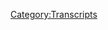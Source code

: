 {{Transcript
    | title         = [[758: December 8, 2003]]
    | caption       = [https://knowledgefight.libsyn.com/758-december-8-2003 Listen to this episode on Libsyn]
    | episodeNumber = [[758: December 8, 2003|758]]
    | length        = 01:11:01
}}

{{MessageBox
    | header     = Warning: Bot Generated Content
    | text       = This transcript was automatically generated by transcription software and likely contains many mistakes and misattributions. Please check the audio for definitive quotes, attribution, and context.
    | image      = N3yvass4myg91.webp
    | imagewidth = 50px
    | id         = warning
}}

{{TranscriptBlock
    | name      = Alex Jones
    | timestamp = 00:04
    | text      = Red Alert. Red alert. Red alert. Red alert. Knowledge five days. Damn, Jordan wedding knowledge body.com. It's time to pray. I have great respect for Dan and George knowledge. I'm sick of them posing as if they're the good guys shaming me or the bad guy. Knowledge. I'm Dan and Jordan knowledge five need money? Andy and Sandy in Kansas, Andy and Pam handy in Kansas. Right, Andy in Kansas, you're on the airplanes rolling. With huge fan. I love your knowledge by knowledge fight.com.
}}

{{TranscriptBlock
    | name      = Dan
    | timestamp = 00:59
    | text      = Hey, everybody, welcome back to knowledge, right. I'm Dan.
}}

{{TranscriptBlock
    | name      = Jordan
    | timestamp = 01:02
    | text      = I'm Jordan.
}}

{{TranscriptBlock
    | name      = Dan
    | timestamp = 01:02
    | text      = We're dudes like sit around worship at the altar of saline and talk a little bit about Alex Jones.
}}

{{TranscriptBlock
    | name      = Jordan
    | timestamp = 01:07
    | text      = Oh, indeed. We are Dan Jordan. Damn, Jordan, quick question for you, buddy. What's up? What's your blind spot today?
}}

{{TranscriptBlock
    | name      = Dan
    | timestamp = 01:16
    | text      = I feel like we got a little lag going here that wasn't there. Before we started recording.
}}

{{TranscriptBlock
    | name      = Jordan
    | timestamp = 01:21
    | text      = It was not there at all about two and a half seconds ago. And now I feel it.
}}

{{TranscriptBlock
    | name      = Dan
    | timestamp = 01:26
    | text      = This is credibly disorienting, but I will make the best of it. So my bright spot today is not that we are recording remotely. Because I got a little bit of a sickness. True. I have come down with a bad case of loving new wound. No, I don't know what it is. But I took a COVID test. And it's not that so. Right. I don't know. I was you know,
}}

{{TranscriptBlock
    | name      = Jordan
    | timestamp = 01:51
    | text      = we're still recording remotely because, you know, could be any number of different things. It is wiser now, in this day and age to be smart about things like this, you
}}

{{TranscriptBlock
    | name      = Dan
    | timestamp = 02:01
    | text      = know, sure, sure. I'm put I hit the button. And the blast doors came down studio. And I'm locked in. But my bright spot actually is the it happened before I fell fell ill. And that is that I was taking some a couple bags of buttons, package packages of buttons to the mailbox down the street, because I can't just leave them in my my apartment that wouldn't pick them up. So I
}}

{{TranscriptBlock
    | name      = Jordan
    | timestamp = 02:33
    | text      = left the window and you expect the birds to take them where they need to go.
}}

{{TranscriptBlock
    | name      = Dan
    | timestamp = 02:37
    | text      = It would be nice if I had carrier pigeons, so take things to Scotland. I was on my way down there. And I saw a mail truck. And so I walked up to it. And I asked the guy like, Hey, I'm about to take these down to this mailbox anyway. You could just take them from me. It was like of course. No, it was just a really Yeah, it was just a little thing. But it was so nice. He was he was so positive this mail carrier. And like, I don't know, it really brightened my my spirits.
}}

{{TranscriptBlock
    | name      = Jordan
    | timestamp = 03:07
    | text      = You know, I mean, that's, that's so cool. Because part of me honestly expects that response to that to be like, No, it's a legal
}}

{{TranscriptBlock
    | name      = Dan
    | timestamp = 03:14
    | text      = right, right. Or there's a policy that I
}}

{{TranscriptBlock
    | name      = Jordan
    | timestamp = 03:17
    | text      = can't break. There's some reason where it's like, I can't accept this by hand. There's, you know, God, any number of reasons, right? Yeah, we
}}

{{TranscriptBlock
    | name      = Dan
    | timestamp = 03:25
    | text      = can't have definitive trail of custody or chain of custody. It has to go into the box at some point. Yes. But yeah, that was really cool. I like that. I appreciate that. Yeah, that's great. How about you? What's your bright spot?
}}

{{TranscriptBlock
    | name      = Jordan
    | timestamp = 03:39
    | text      = My bright spot, it's kind of like a it's kind of more like a twilight spot. So to some extent, like, my bright spot is the World Cup. Fire was right. And it was a day. I mean, it I couldn't do it justice to describe what happened with 10,000 words. It's everybody's already describing it as the greatest World Cup final that's ever existed, right? Sure. You know, I cry, right? I mean, it's what it really was astonishing to watch. But on the other hand, it made me think of like the pyramids. Do you know what I mean? Because we
}}

{{TranscriptBlock
    | name      = Dan
    | timestamp = 04:16
    | text      = like in Egypt and other countries do their pyramids, the
}}

{{TranscriptBlock
    | name      = Jordan
    | timestamp = 04:20
    | text      = ancient pyramids, it made me think about how we still go see them. And what they are is really monuments to what you can build with slavery and blood. You know,
}}

{{TranscriptBlock
    | name      = Dan
    | timestamp = 04:33
    | text      = that kind of things in perspective, because I actually heard from a guy that they were used to store grain.
}}

{{TranscriptBlock
    | name      = Jordan
    | timestamp = 04:38
    | text      = That's possible. He was a dump warehouse. I mean, aliens have to keep their grain somewhere and it was at the time. But yeah, it is it is this World Cup is one of the most amazing things I've ever seen. And it's also a testament to what can be built with blood and slavery. So it's a terrible thing, and an amazing French
}}

{{TranscriptBlock
    | name      = Dan
    | timestamp = 04:59
    | text      = origin. Tinian soccer teams were built on blood and slavery.
}}

{{TranscriptBlock
    | name      = Jordan
    | timestamp = 05:03
    | text      = No, but the arena was the Whoa, I
}}

{{TranscriptBlock
    | name      = Dan
    | timestamp = 05:07
    | text      = see. I forgot I forgot that. It was in Qatar. And yeah, is there right?
}}

{{TranscriptBlock
    | name      = Jordan
    | timestamp = 05:12
    | text      = Hey, Cassie was
}}

{{TranscriptBlock
    | name      = Dan
    | timestamp = 05:15
    | text      = That's my other brightspot This Elon Musk is doing some some great things at Twitter. Maybe
}}

{{TranscriptBlock
    | name      = Jordan
    | timestamp = 05:21
    | text      = that's part of why a bed made me think of the pyramids. What are these awful billionaires but modern day Pharaohs right? Yeah, sure. Terrifying. Yeah.
}}

{{TranscriptBlock
    | name      = Dan
    | timestamp = 05:30
    | text      = So fantastic. So Jordan, today we have an episode to go over, even though I have fallen ill. And look, the mill, the podcast mill can't be closed just because the foreman is closed or rain
}}

{{TranscriptBlock
    | name      = Jordan
    | timestamp = 05:48
    | text      = nor sleet or sickness.
}}

{{TranscriptBlock
    | name      = Dan
    | timestamp = 05:52
    | text      = Right? I would take the day off. But that mailman really inspired me. There's nothing you could do. No, no. So but because my voice may not hold out. We may have a little bit of a shorter episode today. We're gonna be back in 2003 talking about December 8 2003. Good idea. And I think even other you know, without that I still probably might have put Alex in his timeout spot for bad behavior. Even even if I wasn't ill. But today yeah, this episode is a lot of a lot of calls. He calls that's fun, call heavy. And unfortunately, I am a witch. And when I say that, I would put him on timeout. It would work against me because of what ends up happening in some of these calls.
}}

{{TranscriptBlock
    | name      = Jordan
    | timestamp = 06:47
    | text      = So I got what is this the episode where common reveals he's an anti Semite.
}}

{{TranscriptBlock
    | name      = Dan
    | timestamp = 06:52
    | text      = In less common goes by Greg in New Mexico or whatever.
}}

{{TranscriptBlock
    | name      = Jordan
    | timestamp = 07:00
    | text      = Be get released because I feel like it was right around this time. Was he on a promotional tour?
}}

{{TranscriptBlock
    | name      = Dan
    | timestamp = 07:06
    | text      = I don't believe that common is backpack in the info war studio. All right. He these collars. Terrible. So we'll get down to business on that. But before we do, let's take a little moment. Say hello to some new walks.
}}

{{TranscriptBlock
    | name      = Jordan
    | timestamp = 07:22
    | text      = Oh, that's great idea. So first,
}}

{{TranscriptBlock
    | name      = Dan
    | timestamp = 07:24
    | text      = I set my goals. But before I set my house on fire, thank you so much. You are now a policy wonk.
}}

{{TranscriptBlock
    | name      = Alex Jones
    | timestamp = 07:29
    | text      = I'm a policy wonk,
}}

{{TranscriptBlock
    | name      = Unknown Speaker
    | timestamp = 07:30
    | text      = thank you very much.
}}

{{TranscriptBlock
    | name      = Dan
    | timestamp = 07:32
    | text      = Next, I blame Robert Evans. Thank you so much. You are now ballsy. Well,
}}

{{TranscriptBlock
    | name      = Alex Jones
    | timestamp = 07:36
    | text      = I'm a policy wonk.
}}

{{TranscriptBlock
    | name      = Jordan
    | timestamp = 07:37
    | text      = Thank you very much.
}}

{{TranscriptBlock
    | name      = Dan
    | timestamp = 07:39
    | text      = Next, none of this is real Ambassador Squatch is second favorite podcasts. Thank you so much. You are now policy wonk.
}}

{{TranscriptBlock
    | name      = Alex Jones
    | timestamp = 07:44
    | text      = I'm a policy wonk.
}}

{{TranscriptBlock
    | name      = Jordan
    | timestamp = 07:46
    | text      = Thank you very much.
}}

{{TranscriptBlock
    | name      = Dan
    | timestamp = 07:48
    | text      = Next Alex Jones Can Eat my ass. Thank you so much. You are now policy walk.
}}

{{TranscriptBlock
    | name      = Alex Jones
    | timestamp = 07:52
    | text      = I'm a policy wonk.
}}

{{TranscriptBlock
    | name      = Jordan
    | timestamp = 07:54
    | text      = Thank you very much.
}}

{{TranscriptBlock
    | name      = Dan
    | timestamp = 07:56
    | text      = And curb your existential isms missing hoodie is a false flag also, my 401k isn't doing so well of late bro. Thank you so much for now policy wonk.
}}

{{TranscriptBlock
    | name      = Alex Jones
    | timestamp = 08:05
    | text      = I'm a policy wonk, thank
}}

{{TranscriptBlock
    | name      = Jordan
    | timestamp = 08:06
    | text      = you very much.
}}

{{TranscriptBlock
    | name      = Dan
    | timestamp = 08:07
    | text      = And we get to take a crack at the mix Jordan so I this person told me to read this as the symbols exist. I think it's some kind of a coding joke. Oh, I'm not entirely sure. So maybe this is maybe the robots will find this real funny.
}}

{{TranscriptBlock
    | name      = Jordan
    | timestamp = 08:23
    | text      = All right. All right. It could be word Wally.
}}

{{TranscriptBlock
    | name      = Dan
    | timestamp = 08:25
    | text      = So tech flex and Max with us. Apostrophe, close parenthesis, semicolon drop table. technocrat semicolon dash dash. Thank you so much. You are now a technocrat.
}}

{{TranscriptBlock
    | name      = Alex Jones
    | timestamp = 08:39
    | text      = I'm a policy wonk or donkey I'm telling you brilliant someone someone sodomized sent me a bucket of poop daddy sharp. Jar Jar Binks has a Caribbean black action. He's a loser. Little little Katie baby. I don't want to hate black people. I renounced Jesus Christ.
}}

{{TranscriptBlock
    | name      = Jordan
    | timestamp = 08:59
    | text      = Thank you very much.
}}

{{TranscriptBlock
    | name      = Dan
    | timestamp = 09:03
    | text      = I hope that wasn't some sort of a missile launch code or something that I have just
}}

{{TranscriptBlock
    | name      = Jordan
    | timestamp = 09:08
    | text      = you drew something horrifying and ASCII?
}}

{{TranscriptBlock
    | name      = Dan
    | timestamp = 09:12
    | text      = Who knows? So Jordan Today we start off and here's the vibe that Alex is putting out into the universe, and it's a vibe that it's a Monday man does a Monday show and it's a real Monday as vibe.
}}

{{TranscriptBlock
    | name      = Alex Jones
    | timestamp = 09:23
    | text      = It's already another Monday a big fat week spanning out before us. It is the eighth of December 2003
}}

{{TranscriptBlock
    | name      = Dan
    | timestamp = 09:31
    | text      = has got a big fat week. Big
}}

{{TranscriptBlock
    | name      = Jordan
    | timestamp = 09:35
    | text      = Fat week.
}}

{{TranscriptBlock
    | name      = Dan
    | timestamp = 09:36
    | text      = That's whatever that's what I say whenever it's Monday. Oh, yes fat.
}}

{{TranscriptBlock
    | name      = Jordan
    | timestamp = 09:39
    | text      = Well, I mean, what's your what's your forgetting is this again we're back into those three this is pH at this is prime pH at time. So whenever people say it was a big fat week, you know what it means?
}}

{{TranscriptBlock
    | name      = Dan
    | timestamp = 09:51
    | text      = Well, I mean, like in the last year, I would hear Alex constantly say that we have a thick with two C's we coming up So we get to talking about some actual stuff pretty quickly. Like I said, Alex takes calls the pretty consistently throughout the show. And as a testament to that here is a second clip is a color already a call? Oh, ready a color. And this color is a guy who works in law enforcement, right? Oh, and he claims I believe that this is actually probably true. He claims that he works with Chuck Norris, because Chuck Norris is like a deputized honorary police officer of some kind.
}}

{{TranscriptBlock
    | name      = Jordan
    | timestamp = 10:39
    | text      = Wait, wait, I thought that was Steven Segal or is that were they both deputies?
}}

{{TranscriptBlock
    | name      = Dan
    | timestamp = 10:45
    | text      = I think a lot of them might have dabbled wasn't Shaq Deputy Sheriff honorary sheriff.
}}

{{TranscriptBlock
    | name      = Jordan
    | timestamp = 10:52
    | text      = I've never thought this before. But thank God Bruce Lee is dead. So we didn't find out that he's a cop in New Orleans or suicide or
}}

{{TranscriptBlock
    | name      = Dan
    | timestamp = 10:59
    | text      = honorary CIA for a while. That would be great. So anyway, here's this caller talking about Chuck Norris. And we learned something unfortunate about this caller and probably about Chuck Norris.
}}

{{TranscriptBlock
    | name      = Caller 1 (758)
    | timestamp = 11:11
    | text      = One of my officers I had a reserve force IT department I worked at and one of my officers was Chuck Norris jokes a big a really a good guy, but he's a big question border and big guy. But I'm sending your videos by the way. He's uh, but very smart. And and we were we were having a discussion. A couple of years ago, he had found one of his shows was a Christmas show. And he was really having some trouble with CBS. And I said, What's the deal? And he said, they'd only dimension baby Jesus. And I said, why? And he said, Well, why do you think the Jewish influence is really, really strong? I'm not at all. I'm not anti any.
}}

{{TranscriptBlock
    | name      = Alex Jones
    | timestamp = 12:01
    | text      = But it's no, I mean, certainly, but it's wrong for those executives who obviously don't like Christianity, too. Try to mold things. And that's been on the record.
}}

{{TranscriptBlock
    | name      = Dan
    | timestamp = 12:11
    | text      = Yeah. So Chuck Norris mentioned the baby Jesus because of the Jewish influence on the media. And Alex has a disappointing reaction to that. Caller.
}}

{{TranscriptBlock
    | name      = Dan
    | timestamp = 12:27
    | text      = Yeah, I was just listening to this and like, right out of the gate, I'm like, What the fuck is
}}

{{TranscriptBlock
    | name      = Dan
    | timestamp = 12:35
    | text      = like, I know that. I know that even in like, other periods of 2003 that we've gone back to there have been like undertones. And obviously there's, you know, some anti semitic conversation going on. Sure. Sure. bigoted stuff of various stripes. But like going back and just being like, well, this is overt. It's just it's pretty overt. And some of these episodes am right in your face.
}}

{{TranscriptBlock
    | name      = Jordan
    | timestamp = 12:59
    | text      = Yeah, I mean, you know, there's a part of it that makes me think one of the reasons that we're kind of unused to it right now is because, I guess 20 years ago, they just didn't feel the need to speak it out loud to each other, because their their anti semitism was never under threat. You know, now that people are paying attention to it, then it's now it's time to start going. Absolutely crazy, but it was always there. It was always there. You know?
}}

{{TranscriptBlock
    | name      = Dan
    | timestamp = 13:27
    | text      = Yeah, yeah. It'll be more there as this episode goes along. This color is not not an anomaly, let's say on this episode.
}}

{{TranscriptBlock
    | name      = Jordan
    | timestamp = 13:37
    | text      = Where we start, it's not going to be like, Okay, well now we need to respect all peoples that didn't think so.
}}

{{TranscriptBlock
    | name      = Dan
    | timestamp = 13:44
    | text      = So on this episode, Alex does spend a fair amount of time talking about how great gold is doing and gold prices through the roof and what have you had, he has been on other episodes in 2003 two that I've been listening to, but he never mentions that he works for Midas resources and that they sell gold. He's not doing it. He's not doing the second stage of the gold sale thing. But it is so obvious that he's selling gold he's Marketing Gold, right and so here's a little clip of that and then a big if true news story.
}}

{{TranscriptBlock
    | name      = Alex Jones
    | timestamp = 14:19
    | text      = This is very, very serious. And you know, I said I check it during the break and I didn't check it. I was busy bumming around to these articles trying to find that world daily and AP article about the judge down in South Texas, saying that people their graduation ceremony say the word Jesus will be given six months in jail. Hey, George, will you check that for me? Check the price of gold. I wanted to check that and it's my fault. I forgot during the break.
}}

{{TranscriptBlock
    | name      = Dan
    | timestamp = 14:46
    | text      = Yeah, man. If you met Jesus Christ, you're gonna you're gonna get six months in jail. See, here's
}}

{{TranscriptBlock
    | name      = Jordan
    | timestamp = 14:52
    | text      = the thing. I understand why saying if you mentioned Jesus Christ is war, like emotionally charged for people. But if you if If there was a law that was any word led you six months in jail, I'd be furious about it right? Like, it doesn't matter if it's Jesus Christ, or like, and If and let you hit six months of jail, I'd be furious, do ya?
}}

{{TranscriptBlock
    | name      = Dan
    | timestamp = 15:13
    | text      = I mean, like, I guess yelling fire in a crowded building. If you lead to like people dying by like stampede, then maybe you could get a manslaughter charge or something. Right. But like that's that's a pretty specific circumstance.
}}

{{TranscriptBlock
    | name      = Jordan
    | timestamp = 15:28
    | text      = It takes a lot of other problems going on around you before that becomes the central one.
}}

{{TranscriptBlock
    | name      = Dan
    | timestamp = 15:33
    | text      = Yeah, maybe like a graduation speech. They don't want you to just like give a sermon, maybe at a public school. They don't necessarily, maybe that's not encouraged. But no. But also, by the way, why is a judge giving like this press conference, like, we will lock you up? Have you take Jesus?
}}

{{TranscriptBlock
    | name      = Jordan
    | timestamp = 15:54
    | text      = Here's the problem, okay. He's locked up 30 or 40 people already for saying Jesus Christ, and he's just getting tired of it. Maybe people don't know about how you get locked up for saying it. So he's giving you a nice, perfect is more of a warning. Notice? Yeah, hey, just don't do it. You know, this is like a falling rock sign.
}}

{{TranscriptBlock
    | name      = Dan
    | timestamp = 16:14
    | text      = Yeah. So we get another caller. And this person has a bit of a perspective that is like, hey, you know, what's great forced prayer in school. And if you don't like that, you can get the fuck out. I don't like that. Get out the country.
}}

{{TranscriptBlock
    | name      = Caller 2 (758)
    | timestamp = 16:29
    | text      = Doesn't want to kind of talk about but I want to make a comment on it. When my children were young, I'm grateful that they had a teacher that led them in that little prayer. You mentioned,
}}

{{TranscriptBlock
    | name      = Alex Jones
    | timestamp = 16:40
    | text      = God is great. God is good. Let us thank him for food. Let me stop you. You'll be now expelled from school if you say that,
}}

{{TranscriptBlock
    | name      = Caller 2 (758)
    | timestamp = 16:49
    | text      = right? I think since we were founded as a Christian nation, those that are offended to just leave this nation and let us go on as a Christian.
}}

{{TranscriptBlock
    | name      = Dan
    | timestamp = 16:59
    | text      = Yeah, man, if you don't like our tendencies towards theocracy, and you don't like our indoctrination of kids in public schools into Christianity, get the fuck out.
}}

{{TranscriptBlock
    | name      = Jordan
    | timestamp = 17:11
    | text      = Yeah, all I'm saying, right there. All I'm saying is that if there's a child from a different culture, they need to go to an American school, have that culture torn from their bodies, assimilate into whiteness, and only white Christian theocracy, and then everything's gonna be fine. I feel like people are overreacting to
}}

{{TranscriptBlock
    | name      = Dan
    | timestamp = 17:32
    | text      = my advice. Conversely, they have another choice. And that's get out. They could get out. Yeah, so when we, when we hear in the present day, you know, like Nick Fuentes coming in and talking a bit about like, these tendencies towards Christian theocracy, Christian nationalism, it is not a foreign conversation to the mentality of a lot of Infowars listeners even over like, far earlier times, yeah,
}}

{{TranscriptBlock
    | name      = Jordan
    | timestamp = 18:00
    | text      = yeah, it makes you it makes you wonder, like, perhaps part of the reason that he's he's so willing to throw those those bombs is because, you know, maybe 15 years ago, it started becoming more important not to do those types of things. And so the right wing commentators took their anti semitism in the like, into that coded language world. And he wasn't alive for that he wasn't alive for the fallout from the first time everybody was like, what if we just hated Jews all the time? You know,
}}

{{TranscriptBlock
    | name      = Dan
    | timestamp = 18:32
    | text      = it's possible. He wasn't alive for a lot of these, like, really important elements of the right wing. You know, it wasn't like for what happened after Oklahoma City. You know, there's, there's an argument to be made there that he probably doesn't recognize the stakes for the con people. For the militia organizing, you know,
}}

{{TranscriptBlock
    | name      = Jordan
    | timestamp = 18:56
    | text      = sure. And he's, he's a kid. So you know, you can always just point to this kid and be like, listen, I know, you think you have had a brand new idea that no one's ever fucking thought of before. But I'm gonna be honest with you. You have not?
}}

{{TranscriptBlock
    | name      = Dan
    | timestamp = 19:10
    | text      = Yeah, there's a fresh buddy. Yeah. So Alex's main story on this episode appears to be that the Supreme Court has decided that there is no second amendment, which I mean, he reports pretty much, three or four times a year based on a different story of some sort. And it is never true.
}}

{{TranscriptBlock
    | name      = Jordan
    | timestamp = 19:30
    | text      = Yeah. 20 years old. I believe the Supreme Court has validated the Second Amendment at least 48 times. It's real. Yes.
}}

{{TranscriptBlock
    | name      = Dan
    | timestamp = 19:38
    | text      = And so he's explaining some of this stuff to a caller who has a question about about this ruling.
}}

{{TranscriptBlock
    | name      = Caller 2 (758)
    | timestamp = 19:44
    | text      = What's your new ruling by the Supreme Court due to Sheriff Max case that he brought the Florida Supreme Court on space rights and that they said that the Brady bill was under as
}}

{{TranscriptBlock
    | name      = Alex Jones
    | timestamp = 20:02
    | text      = well, and yes, they did rule that it was unconstitutional and 97. But you notice the Brady bill is still in force, if they don't like a ruling the government, just the executive and legislative. If they like a ruling, they'll enforce it and the appeals court out in San Francisco, they rule a few months ago that there is no second amendment, that they can ban guns, any guns they wish and the Supreme Court ruled that they agree with that ruling and are not going to hear the case. And
}}

{{TranscriptBlock
    | name      = Caller 2 (758)
    | timestamp = 20:32
    | text      = Jeff Mac's case still, Sam,
}}

{{TranscriptBlock
    | name      = Alex Jones
    | timestamp = 20:35
    | text      = well, you know, each case is separate and different. And again, the Brady bill was kept in force and expanded.
}}

{{TranscriptBlock
    | name      = Caller 2 (758)
    | timestamp = 20:46
    | text      = Good, it is not constitutional.
}}

{{TranscriptBlock
    | name      = Alex Jones
    | timestamp = 20:49
    | text      = Yeah, so the Supreme Court said that they're not allowed to have instant checks and checks and all that, but they don't care. It continues.
}}

{{TranscriptBlock
    | name      = Dan
    | timestamp = 20:58
    | text      = Hmm, indeed, completely unrelated to this caller or clip the day after this episode was recorded, the Supreme Court decided that the Potomac River was under Virginia's control. Maryland wanted to be in charge of the river, but the court said no. Court battle of who gets to the river. Okay, Alex is a really bad source of information, because pretty much everything he's saying in that clip is incorrect. He's telling this color inaccurate information and then using that to construct false narratives about the reality that we all live in. The 1997 Supreme Court case that Alex is talking about is Prince versus United States, and it did not determine that the Brady gun bill was unconstitutional. That bill had a provision that required gun background checks to be done for purchases. But on the federal level, that system was not prepared yet. According to the bill, state law enforcement agencies were required to use their background check system to run this until such time that the federal system was ready. Prince versus United States ruled that this was unconstitutional to make state law enforcement carry out federal law enforcement activity. The state law enforcement folks were required to be asked to do this. And then if they wanted to opt out they could. That was the result of this ruling. Ultimately, most states had no problem with the setup and continued to participate by their own consent, and the issue became moot once the federal background check system was operational. Naturally, Alex is lying about the Supreme Court decision to tell it this color that the government ruled the background checks for gun purchases was unconstitutional, but they didn't care. They just ignore rulings that they don't like. This is a dangerous message to be sending to an audience like Alex's because if the government doesn't even follow Supreme Court decisions, then isn't everything a farce? There's literally no way the public can be involved in politics and the globalists just decide who's going to win elections. And they can just act capriciously and decide whether or not to follow their own courts decisions. This is not a state of affairs that anyone rational or sincere would be presenting as just the way things are, this would be a message that implies the need for action, and all Civic, participatory government related actions are clearly pointless, based on his talent.
}}

{{TranscriptBlock
    | name      = Jordan
    | timestamp = 23:14
    | text      = Yeah, absolutely. This is the one though that is is also the reason that Prince had to change his name to the symbol, right?
}}

{{TranscriptBlock
    | name      = Dan
    | timestamp = 23:23
    | text      = No, it's a PRI en tz so cooler than Prince.
}}

{{TranscriptBlock
    | name      = Jordan
    | timestamp = 23:28
    | text      = Ah, so close. I just like the idea that the Supreme Court, the thing about the Supreme Court is one of the reasons that it's so easily exploitable is because the actual decisions are so nerdy and specific, like not really decided on is whether or not this line is acceptable to cross by these very specific circumstances. So you might as well just claim it does anything right.
}}

{{TranscriptBlock
    | name      = Dan
    | timestamp = 23:57
    | text      = Like who gets the river? Yeah, exactly. Exactly.
}}

{{TranscriptBlock
    | name      = Jordan
    | timestamp = 24:02
    | text      = narrow circumstances.
}}

{{TranscriptBlock
    | name      = Dan
    | timestamp = 24:05
    | text      = So I'm talking about these cases in court decisions. Alex never uses specifics. And that's for two reasons. One, he probably doesn't know any of them because he's lazy. And he does zero show prep, too. It's not in his interest to be specific because he's lying. And he doesn't want to make it easy for his audience to follow up his claims and realize that because he's so unspecific, I'm left to assume that the Ninth Circuit Court of Appeals case in San Francisco that he's referring to his Nordyke versus King, since that was a decision that came down in 2003 and was not accepted by the Supreme Court. That ruling has to do it's not with banning guns or declaring that there's no second amendment. It was a situation where a gun dealers sued Alameda County because the county had passed an ordinance banning possession of guns on county property. This included the fairgrounds which is where Nordyke the gun dealer held gun shows that are attendance was passed in 1999. And the reason was, was stated as being because there was a shooting that happened the previous Fourth of July, at the Allemagne affair, there was believed to be a bit of a gang confrontation that resulted in 10 injuries, including an eight year old boy and two other miners, right? This case about this ordinance is the closest thing I can find what Alex is talking about. And it's nowhere close to reflecting any of his narratives. I wonder if he gives some specifics about the story later in the episode. He doesn't. You shouldn't be optimistic that that information is going to come. It's just this dis ruling and because of the Supreme Court decided not to hear it. Now the Second Amendment's gone. No, no, no, the if they just ruled that a county does have the ability to ban runs on county property.
}}

{{TranscriptBlock
    | name      = Jordan
    | timestamp = 25:52
    | text      = If if you think that the Supreme Court and I mean, if you think that the government is just enforcing whatever rules it likes or not, then I mean, there's there's the conclusion that, you know, there's no point in participating in democracy at all. But I would also imagine that if you have guns, and Alex is telling you that guns are banned in this country, and nobody's coming to stop you, then your assumption would be that they just don't want to do it right.
}}

{{TranscriptBlock
    | name      = Dan
    | timestamp = 26:22
    | text      = Or they're waiting for the strategically right moment. Oh,
}}

{{TranscriptBlock
    | name      = Jordan
    | timestamp = 26:25
    | text      = God, dang it. There's no when there's no when it's always, it's always fucked.
}}

{{TranscriptBlock
    | name      = Dan
    | timestamp = 26:31
    | text      = When your worldview and reality is largely based on creative writing prompts. It turns out, you can just add new layers to things constantly out of a jam.
}}

{{TranscriptBlock
    | name      = Jordan
    | timestamp = 26:43
    | text      = Yeah, I would have kicked a lot of people out of the creative writing class, if I were running it. A lot of people with me God,
}}

{{TranscriptBlock
    | name      = Dan
    | timestamp = 26:50
    | text      = I would say that, you know, as an exercise that's gone on for 20 years in creative writing, it's very repetitive. We need some new themes and motifs to start
}}

{{TranscriptBlock
    | name      = Jordan
    | timestamp = 27:02
    | text      = appearing your greatest CV after class.
}}

{{TranscriptBlock
    | name      = Dan
    | timestamp = 27:06
    | text      = So Alex has this idea about these gun bills and these Supreme Court rulings and what have you. And you know, the NRA is derelict in its duty, because it's not telling people the fake versions of these bills that Alex is telling people.
}}

{{TranscriptBlock
    | name      = Alex Jones
    | timestamp = 27:24
    | text      = The NRA and shotgun news and others would tell the truth about these rulings, it would stop pacifying gun owners, we get our Second Amendment that we'd be repealing the gun law next year, the assault weapons ban instead of Bush expanding it, the average gun owner doesn't even know about this, because Rush Limbaugh and the NRA have done their job of keeping you in the dark.
}}

{{TranscriptBlock
    | name      = Dan
    | timestamp = 27:48
    | text      = As we saw in that last clip, it's Alex who's lying about these cases and rulings. He's the one creating a false reality in order to scare his audience. Alex needs to attack these more mainstream gun organizations because they don't live in his false reality. The NRA can support gun rights all day long. But if they don't pretend this Supreme Court decision is the end of the Second Amendment, then according to Alex, they have to be liars and probably gun grabbers in disguise. This strategy has a couple of good effects from Alex's standpoint. The first is that it makes anything the NRA does look less extreme and always not enough. The audience will always demand that the gun rights organizations take a couple more steps than they should because they believe that they're responding to the fake stories, Alex tells them. The second effect is that the audience will push the NRA further towards living in Alex's false reality, or at least behaving as if that false reality were real, in order to keep up with the base. For any sense of this, consider that Ted Nugent was a fairly controversial person to associate with back at this point. And he's now a member of the NRA Board. Yeah, you know, they have shifted a little due to this external pressure based on you know, false stories.
}}

{{TranscriptBlock
    | name      = Jordan
    | timestamp = 29:00
    | text      = Yeah, I mean, and at the at this point, you know, why? Why are more people talking about it? Well, most people don't own assault rifles. I mean, an absurdly small number of people own assault rifles. And the only people who are protecting them are people who are either overreacting because of a slippery slope argument, or people who are like living in a fucking bungalow in Brooklyn being like, I need a surface to air missile, otherwise my won't be safe. You know, it's like, what are you gonna do? Well, there's
}}

{{TranscriptBlock
    | name      = Dan
    | timestamp = 29:29
    | text      = some other people who were focusing on this story, and they are folks who like to sell guns at the fairgrounds in Alameda County. Those people are maybe paying close attention to the story, but people pay very close attention, but they think they understand that Alex's story is bullshit. If they are so we had earlier a story that is clearly nonsense about you going to prison for six months if you mentioned Jesus,
}}

{{TranscriptBlock
    | name      = Jordan
    | timestamp = 29:56
    | text      = Jesus Christ. They're good. They're out here. Oh, We were recording remotely for the first time forever. And now the cops are out
}}

{{TranscriptBlock
    | name      = Dan
    | timestamp = 30:03
    | text      = here, cherries and berries, Jared.
}}

{{TranscriptBlock
    | name      = Jordan
    | timestamp = 30:06
    | text      = I said Jesus Christ.
}}

{{TranscriptBlock
    | name      = Dan
    | timestamp = 30:09
    | text      = So now here's another prediction that Alex has about stuff that will happen. From a law enforcement standpoint. Sure near future and pay attention to this eat. See if you do you think this happened? Is Alex Correct?
}}

{{TranscriptBlock
    | name      = Alex Jones
    | timestamp = 30:23
    | text      = My friends, what would you do? The federal government passed a law that at least one day a week you had to report to a local community service board, part of the growing Soviet style, neighborhood watch, that you had to go help. dig ditches, help with community projects, pick up trash, pull weeds, engage in checkpoints, help the police run checkpoints at random checkpoints on the side of the highway. What would you do? They were trying to pass a law to do that? Well, they are passing laws to do that. They built the infrastructure under AmeriCorps NowSecure Corps, which is a division of tips which they increase the funding for tips was never canceled. And to get out of high school, you'll have to serve several years as a tattletale, helping police serve warrants building during what points Fugitive Apprehension serve warrants.
}}

{{TranscriptBlock
    | name      = Dan
    | timestamp = 31:29
    | text      = Yeah. What? Okay, so to get out of high school, you have to do a couple of years of Fugitive Apprehension. Yeah, we're bringing our 1516 year olds out there as bounty hunters.
}}

{{TranscriptBlock
    | name      = Jordan
    | timestamp = 31:42
    | text      = Excuse me, sir. I just want to let you know that you've been served up here in court.
}}

{{TranscriptBlock
    | name      = Dan
    | timestamp = 31:49
    | text      = You're gonna need to do that to graduate. Right? That's the premise. Yeah. What about to get a GED? Couldn't you just drop out? If you don't want to do
}}

{{TranscriptBlock
    | name      = Jordan
    | timestamp = 31:59
    | text      = that? If you get a GED, you have to become a cop for five years. Yeah, there's no escape.
}}

{{TranscriptBlock
    | name      = Dan
    | timestamp = 32:08
    | text      = So yeah, this was in 2003. This is Alex's prediction of what's coming. And I think he was wrong. I think, basically. I don't know, I guess I don't
}}

{{TranscriptBlock
    | name      = Jordan
    | timestamp = 32:17
    | text      = know. I don't know if it's a terrible idea. Like, maybe, I mean, I think it's probably it's your ability to compel people to do
}}

{{TranscriptBlock
    | name      = Dan
    | timestamp = 32:25
    | text      = terrible idea to outsource Fugitive Apprehension work.
}}

{{TranscriptBlock
    | name      = Jordan
    | timestamp = 32:31
    | text      = More, like when he started his he was like, oh, you know, you have to pull dig weeds and all that stuff. And then it elevated to serving warrants very quickly. Yeah. Way to click like
}}

{{TranscriptBlock
    | name      = Dan
    | timestamp = 32:43
    | text      = volunteerism and encouraging it within people in high school, I don't think is bad. And like, when when I was at the University of Missouri, I worked for a while at the office of service learning. And it was part of my job was to look through the course catalog and try and find courses that naturally lend themselves to volunteer opportunities being incorporated into the curriculum is really cool. Yeah. And so that kind of stuff, I think, is very positive. And I think Alex would interpret that as college students being forced to serve wars, or something. Yeah.
}}

{{TranscriptBlock
    | name      = Jordan
    | timestamp = 33:20
    | text      = Or like, or like a neighborhood surveillance like you're always watching your people around. Yes, niche patrols.
}}

{{TranscriptBlock
    | name      = Dan
    | timestamp = 33:29
    | text      = I just thought that was pretty. I mean, he's, he can't like, I don't understand how anybody could take him seriously when he's talking about this. Like, have you ever met a 1516 year old? Do you think you trust them to? Listen, currently, that can be pretty dangerous. Not something you would have somebody who can't drive do
}}

{{TranscriptBlock
    | name      = Jordan
    | timestamp = 33:54
    | text      = I feel it out. On the other hand, there are a lot of opportunities for a ambush warrant issues. If it's children, that your work. You're not expecting children to serve you a war, right? So you, you're like, Oh, I'm gonna enjoy this pretzel and a little 15 year old walks up to you and he's like, Excuse me, sir. Do you know which way the memo store is for Kohl's I need to buy a new T shirt You've been served. That's the way to do it.
}}

{{TranscriptBlock
    | name      = Dan
    | timestamp = 34:20
    | text      = I think if you're talking about like a summons to appear or something like that, or a lawsuit that like anybody could deliver that they don't get serve that but if you're talking about like violent criminals are like, I like to think Fugitive Apprehension. Like that implies somebody who's on the run. Yeah,
}}

{{TranscriptBlock
    | name      = Jordan
    | timestamp = 34:38
    | text      = maybe you don't want
}}

{{TranscriptBlock
    | name      = Dan
    | timestamp = 34:39
    | text      = that kind of person. If you're a child.
}}

{{TranscriptBlock
    | name      = Jordan
    | timestamp = 34:44
    | text      = All right. We're gonna take this 15 year old to Venezuela to catch the top nine Most Wanted FBI criminal because otherwise he won't graduate.
}}

{{TranscriptBlock
    | name      = Dan
    | timestamp = 34:55
    | text      = In order to get into college. You need extracurriculars? Some people can do Debate Club. Some people might get into sports but you know, if you can't make the team, maybe you got to be dogged about.
}}

{{TranscriptBlock
    | name      = Jordan
    | timestamp = 35:07
    | text      = Maybe maybe a bounty hunt for a little while. I like Cowboy Bebop. Why not?
}}

{{TranscriptBlock
    | name      = Dan
    | timestamp = 35:14
    | text      = So dumb. I love it. Yeah, that's pretty fun. So one of the things you need to understand is that your mind has a lock on it. And there's a key, it's in the shape of Alex on
}}

{{TranscriptBlock
    | name      = Alex Jones
    | timestamp = 35:27
    | text      = minds one mind at a time, go to infowars.com or prison planet.com. To order or to get my book or Paul Watson's book, order out of chaos or the new video by Eric Hoffman painful questions about 911. This was important stuff, the best stuff I found out there that I've seen that I've read
}}

{{TranscriptBlock
    | name      = Dan
    | timestamp = 35:46
    | text      = the other best stuff that he's found. And just you know, a note Eric comes from, it's the anti semitic techno artist who is concerned about underwear and your balls. So the best stuff that's that's what Alex is selling. He's pushing that pretty, pretty hard. He's making money for Huffman,
}}

{{TranscriptBlock
    | name      = Jordan
    | timestamp = 36:05
    | text      = this pair of underwear is really really good at supporting lefty. But I'm telling you the right side disaster,
}}

{{TranscriptBlock
    | name      = Dan
    | timestamp = 36:17
    | text      = and you're concerned with the left right ball paradigm?
}}

{{TranscriptBlock
    | name      = Jordan
    | timestamp = 36:20
    | text      = I am. Because I know what's above the left, right ballpark.
}}

{{TranscriptBlock
    | name      = Dan
    | timestamp = 36:30
    | text      = This show my work if I take cough syrup. If I'm on DayQuil this show
}}

{{TranscriptBlock
    | name      = Jordan
    | timestamp = 36:38
    | text      = we're a little bit giddy,
}}

{{TranscriptBlock
    | name      = Dan
    | timestamp = 36:40
    | text      = perhaps but we have to enjoy a little bit of a little bit of fun. Because ultimately I understand what's coming. And I know that this next clip is a bit a bit of a shocker. Oh no. And so Mike down for this Jordan, this is this is another call that Alex gets. That blew me away.
}}

{{TranscriptBlock
    | name      = Caller 3 (758)
    | timestamp = 37:00
    | text      = Well, you don't want to call the clan the invisible empire. Watch that. You young never see them. Ones that count. Like me and rest guys around here.
}}

{{TranscriptBlock
    | name      = Alex Jones
    | timestamp = 37:14
    | text      = So you're in the Ku Klux Klan?
}}

{{TranscriptBlock
    | name      = Caller 3 (758)
    | timestamp = 37:16
    | text      = Well, I mean, nobody knows it to me as a neighbor.
}}

{{TranscriptBlock
    | name      = Alex Jones
    | timestamp = 37:22
    | text      = And you think that that the Ku Klux Klan is going to stop the government?
}}

{{TranscriptBlock
    | name      = Caller 3 (758)
    | timestamp = 37:26
    | text      = Well, it's tough to hear about it. Everybody is bound to the plan. As soon as they challenge their righteous indignation. They get up on their horse and they ride and that's what's gonna happen.
}}

{{TranscriptBlock
    | name      = Alex Jones
    | timestamp = 37:46
    | text      = Okay, thanks. Thanks for the call Jacob. I'm um I'm not against black people, or Hispanics or any other race. I am disgusted by the Black Panthers. It's the new leader Khalid Mohammed who says kill all white people. And I've got him on video folks in a debate with Anthony Hildur saying we want to kill every white child, every white woman. I've got him on video marketing and Houston saying the same thing was loaded shotguns, which was their right to do they guaranteed arrest a bunch of white people doing that. But and then, and then whites see the racist blacks. And then they go join the race groups, and then them and then the Mexicans and Hispanics see the racist whites and they go and join the racist match in La Raza. And this is exactly what the government wants.
}}

{{TranscriptBlock
    | name      = Dan
    | timestamp = 38:32
    | text      = Normally, I think I would hear someone call into the show and claim to be in the Klan and I wouldn't really believe it. In this case I buy 100%
}}

{{TranscriptBlock
    | name      = Jordan
    | timestamp = 38:40
    | text      = That guy is in the fucking clan that is the Klansmen if there's ever been one,
}}

{{TranscriptBlock
    | name      = Dan
    | timestamp = 38:45
    | text      = he sounds pretty sincere, and he sounds old enough to own a hood.
}}

{{TranscriptBlock
    | name      = Jordan
    | timestamp = 38:49
    | text      = He's a he's got 30 copies of Birth of a Nation that he hands out on Christmas,
}}

{{TranscriptBlock
    | name      = Dan
    | timestamp = 38:56
    | text      = he sounded pretty cryptic to like which I feel it lends to his credibility.
}}

{{TranscriptBlock
    | name      = Jordan
    | timestamp = 39:01
    | text      = Well, you opened with a riddle. Plan loves riddles. That's what like that's everybody knows that. Now,
}}

{{TranscriptBlock
    | name      = Dan
    | timestamp = 39:11
    | text      = the reason this clip is important is that it really has echoes of how Alex dealt with yay and Nick and the present day. He has a caller who's admitted to being a proud Klan member, which is something Alex is supposedly against in the same way he's supposedly against Hitler and the Nazis these days. And yet somehow, Alex can't manage to make a clear, emphatic statement in opposition to these groups. With Yann Nick, he can't rebuke the Nazi and Hitler's ship choosing instead to pretend that the ADL is worse than Nick and because of fake stories that he repeats over and over about how they think white people are inherently evil. The only way to give voice to criticism of yay and Nick's Nazi ideas is to condemn them along with the ADL, and be very insistent that the ADL is worse. And here Alex can't just tell this caller that the Klan is bad and he shouldn't be a member of it. Instead, he rattles off a bizarre rationalization for why he assumes this guy joined the clan, which I don't think is too far off from what folks in the clan might say. They also love to pretend that their racism is justified by imagining it only exists as a defense against other people being racist against them. This is Alex giving the appearance of pushing back against this guy who's literally in the Klan, while actually making excuses for him and making the act of joining a hate group a possibly unwise, but morally neutral decision. This is because Alex doesn't actually think being a member of a hate group is a bad thing. He can't even get through this response to the caller without speculating how white people would be arrested for open carrying, while black people get away with it, essentially justifying and signing off on the feelings of racial aggrievement that drive a lot of people toward these racist groups. Here's an important thing to understand. Even if a listener or this caller were to accept Alex's framing of things and concede at all, there's still no reason not to be a member of the clan. If and only if we're able to defeat the globalists, then these racist groups will stop being played against each other. But until that happens, and even they understand that that's never going to happen, then these other races groups will still exist. The Klan members and Nazis believe that they are defensive organizations. So if those other groups still exist, their rationale for the racism remains entirely intact. I understand that Alex doesn't show up to the studio knowing that like he's going to be on the phone with a Klan member. But he definitely should have known it was a distinct possibility. Like he knows who his audience is, and the fact that he doesn't have any stronger condemnation for the Klan than this is damning. It's shockingly bad.
}}

{{TranscriptBlock
    | name      = Jordan
    | timestamp = 41:49
    | text      = Yeah. I mean, it's, it's, it shouldn't be more complicated. And yet somehow, it's very simple. You know, like, if somebody calls and tells you that they are a clans member, and then you go, Well, yeah, of course you are. But it's not your fault. It's because black people are racist. You're a bad person. Like
}}

{{TranscriptBlock
    | name      = Dan
    | timestamp = 42:10
    | text      = it's not what you would expect if you actually oppose
}}

{{TranscriptBlock
    | name      = Jordan
    | timestamp = 42:13
    | text      = the Hey, listen, I get it. You're a Klan member. Obviously, black people are racist. That's why the Klan was invented before black people were allowed to vote and every all the oh my god, no, actually, they're the horrible Oh, no. Ah, see, that can't happen.
}}

{{TranscriptBlock
    | name      = Dan
    | timestamp = 42:30
    | text      = Yeah, can happen. It's very strange. And so
}}

{{TranscriptBlock
    | name      = Jordan
    | timestamp = 42:33
    | text      = what the thing about the Klan is that the Black Panther Party wants to kill all white people. I'm sorry, what now?
}}

{{TranscriptBlock
    | name      = Dan
    | timestamp = 42:38
    | text      = Yeah, that's my real problem with it. Yeah. Hmm. So Alex tries to follow this up by condemning the clan, a little late, quite late. One of the things that he seems to want to do is discuss it only in terms that have nothing to do with race
}}

{{TranscriptBlock
    | name      = Alex Jones
    | timestamp = 42:58
    | text      = monitoring. I would my mother be a substitute teacher, you know, she'd worker in the summer sheet. My grandmother was a school teacher. She'd go do teaching for summer school, and he'd have to hang around with her walk down to the pool. And kids would come over to him and go you Yankee get out of here. And of course, my family had Spanish land grants for mating 30. But that's my experience with the Ku Klux Klan is that it's basically used to harass anybody in business. They don't like somebody from the county or next town, they don't like good. And I had family in reconstruction, who had their hotel antique turned, burned down. And on the gravestones, it says, murdered, killed by Northern soldiers. But again, you've got a lot of people there who I would later ask around who aren't even from Teague, Texas, but they come in, they show up, they start the Klan. They run around and use it for their own political control. So that's when the Ku Klux Klan.
}}

{{TranscriptBlock
    | name      = Dan
    | timestamp = 44:02
    | text      = Yeah, that's a little bit weird. So yeah, it's just it's just a group that harasses business owners that they don't like driving learners at a Teague, Texas.
}}

{{TranscriptBlock
    | name      = Jordan
    | timestamp = 44:13
    | text      = My main problem with the Klan, is they inconvenience a lot of people. That's an in general fashion. No one in specific. Right. And I mean, they don't solve problems. That's just a big problem. You know, it's just just no group in particular, the clan.
}}

{{TranscriptBlock
    | name      = Dan
    | timestamp = 44:32
    | text      = Yeah, the clan. It's mostly just like, the shakedown operation of business.
}}

{{TranscriptBlock
    | name      = Jordan
    | timestamp = 44:39
    | text      = Hey, come on, come on. Sure. They started as one thing but you know, like VW made engines for the Nazis, you know, we can change to better people.
}}

{{TranscriptBlock
    | name      = Dan
    | timestamp = 44:50
    | text      = Yikes. So, Alex goes to commercial. Get going to get a little bit of a break after talking to a class Yeah, regroup. And I heard this commercialised thought it was like I'm gonna play a couple seconds of it I thought this was like really fucking dumb.
}}

{{TranscriptBlock
    | name      = Alex Jones
    | timestamp = 45:06
    | text      = Hey folks, Alex Jones here and I'm very excited to announce the release of my bombshell documentary film 911 The road to tyranny on DVD That's right folks DVD. That's right
}}

{{TranscriptBlock
    | name      = Dan
    | timestamp = 45:16
    | text      = folks. DVD it's so crass to me to hear like a 911 conspiracy talking about are you being sold with that like morning radio voice?
}}

{{TranscriptBlock
    | name      = Jordan
    | timestamp = 45:28
    | text      = That is coming up this Sunday? Like, wait, I'm sorry.
}}

{{TranscriptBlock
    | name      = Dan
    | timestamp = 45:32
    | text      = Let me tell you we're building seven coming up right after the break.
}}

{{TranscriptBlock
    | name      = Jordan
    | timestamp = 45:37
    | text      = If I understand correctly, your documentary is proving that the United States government did a false flag onto its own country in order to start a war and the way you're selling it is with this
}}

{{TranscriptBlock
    | name      = Dan
    | timestamp = 45:50
    | text      = Yeah, it's it's a little it makes me it feels unserious.
}}

{{TranscriptBlock
    | name      = Jordan
    | timestamp = 45:56
    | text      = Maybe undercuts the level of gravitas that your documentary by deserve.
}}

{{TranscriptBlock
    | name      = Dan
    | timestamp = 46:02
    | text      = Now another point that I'd like to bring up here is that we've heard Alex claim that he was the number one voiceover guy in the world. Criticizing Obama was like, oh, no, you can't get any jobs. Like, if that's what he's bringing to the table. I don't I don't think he has a place in the market. I don't think that's good voiceover work.
}}

{{TranscriptBlock
    | name      = Jordan
    | timestamp = 46:25
    | text      = I mean, he's not going to be on a GEICO commercial anytime soon. With that kind of stuff. He's not gonna get his own recurring character
}}

{{TranscriptBlock
    | name      = Dan
    | timestamp = 46:31
    | text      = there. You know, though, they do have those GEICO commercials that are like washed up celebrities who are like it like in weird circumstances. So give it 10 years he might show up on a commercial then
}}

{{TranscriptBlock
    | name      = Jordan
    | timestamp = 46:41
    | text      = hey, you want to reboot into the new cavemen GEICO show starring Nick roll, and then
}}

{{TranscriptBlock
    | name      = Dan
    | timestamp = 46:49
    | text      = subtly tried to sell his caveman bone broth? Like now it like going going into business for himself during?
}}

{{TranscriptBlock
    | name      = Jordan
    | timestamp = 46:56
    | text      = Synergy? Synergy? Yeah. Two birds with one stone.
}}

{{TranscriptBlock
    | name      = Dan
    | timestamp = 46:59
    | text      = Yeah. Brilliant. So Alex gets a call from a Mason. Lot of folks in groups,
}}

{{TranscriptBlock
    | name      = Jordan
    | timestamp = 47:06
    | text      = what are we what are we doing? Did everybody join a group in 2003 that I didn't know about? It was
}}

{{TranscriptBlock
    | name      = Dan
    | timestamp = 47:13
    | text      = it was a group heavy time. So this guy says that he's a master mason. And Alex believes that that means that he's a 33rd degree, Mason. And Alex is talking talking about, Hey, man, tell me
}}

{{TranscriptBlock
    | name      = Jordan
    | timestamp = 47:28
    | text      = he just built thing. Tell me he's just a person who builds houses you're
}}

{{TranscriptBlock
    | name      = Dan
    | timestamp = 47:32
    | text      = not far off. But before we get to the reveal the prestige, Alex has to talk about like stuff about how Masons get away with murder,
}}

{{TranscriptBlock
    | name      = Alex Jones
    | timestamp = 47:42
    | text      = of course. And over in England, there's been a lot of mainstream news articles about how you can't get a consulting job, you can't get a big government job, you can't get found not guilty, unless you're a mason or unless you're a nation. And we found out that they're all scratching each other's backs. It's like Italian mafia or something. Or it's kind of a wasp mob, you can say. And they team up with other nations around the world. It's a global thing. We do pull my follow the story of when he was running bars during Prohibition in Houston. Some guys tried to rob him, he killed two of them walked in inflammation and distress sign at the judge instantly faced this match. So it's also basically a license to kill.
}}

{{TranscriptBlock
    | name      = Dan
    | timestamp = 48:36
    | text      = You got the Mason and distressed side, dual pane
}}

{{TranscriptBlock
    | name      = Jordan
    | timestamp = 48:40
    | text      = tube, okay.
}}

{{TranscriptBlock
    | name      = Dan
    | timestamp = 48:44
    | text      = So Alex is is going off on these, like this grand Mason stuff, because he thinks he's got like a high level Mason on the phone, and they're gonna be able to commiserate. But also the guy is saying, in addition to being amazing, he's saying that like, he started listening to Alex's show, and it started to wake him up, and he's thinking maybe he's involved in an evil organization. So sure, Alex is going to try and lay this track that this guy is then going to be able to sign off on as a high level Mason. Unfortunately, he's not.
}}

{{TranscriptBlock
    | name      = Alex Jones
    | timestamp = 49:16
    | text      = Number one. Eric, you say you're practicing masturbation, as anything I've said been inaccurate. And then you say you're beginning to wake up to this and have questions. You have the floor. Go ahead. Oh, thanks,
}}

{{TranscriptBlock
    | name      = Mason Caller (758)
    | timestamp = 49:27
    | text      = Alex. Um, when I said Master Mason, I was talking about Blue Lodge. I had just the third degree Master Mason degree, I have not gone into the higher levels of the 32nd. Although I had many offers, I was briefly involved with the Grotto. I had offers to go into the Eastern Star, which is primarily the sort of the women's arm of the Masons. I was offered to go into Scottish Rite, Scottish Rite York, right and various other things. But, you know, there's sort of a little voice gnawing at me, and I'm asking myself Okay, Eric, have you sort of been a useful idiot here in the trenches of this giant fraternity? You know, I asked myself this question, Have I sort of been a useful idiot? You know, practicing the tenants. I mean, the tenants that are preached in my lodge seem to be wonderful tenants. But is it? Is it a veneer? Or something that's far deeper and far more dark?
}}

{{TranscriptBlock
    | name      = Alex Jones
    | timestamp = 50:18
    | text      = Well, yeah. I mean, we haven't even gotten into the Scottish Rite. But if you haven't gone up into the higher degrees, by the way, there's 360 degrees. Really? Yeah. And he told us can't go over about 76 da Yeah, that's the human level principality shooting at the other point, so the competence with Lucifer 360.
}}

{{TranscriptBlock
    | name      = Jordan
    | timestamp = 50:44
    | text      = There's Azazel is principality.
}}

{{TranscriptBlock
    | name      = Dan
    | timestamp = 50:46
    | text      = Yeah. So Alex realizes that this guy isn't very deep into the Masons and decides like out to blow his mind. There's 360 degrees.
}}

{{TranscriptBlock
    | name      = Jordan
    | timestamp = 50:56
    | text      = No, man, you just hang out with your kids.
}}

{{TranscriptBlock
    | name      = Dan
    | timestamp = 51:01
    | text      = Dude, I can make up whatever I want.
}}

{{TranscriptBlock
    | name      = Jordan
    | timestamp = 51:04
    | text      = No, right. That's the fun thing about him. Only big level three is like, he doesn't know. And he already believes it could be anything. Yeah. And
}}

{{TranscriptBlock
    | name      = Dan
    | timestamp = 51:13
    | text      = he's already suspicious of it. And like coming around to thinking like, hey, maybe Alex is onto something. Oh, hey, guess what? Level 77 That's where the demons start.
}}

{{TranscriptBlock
    | name      = Jordan
    | timestamp = 51:23
    | text      = Here's, here's the problem. Here's the problem. Yep. What organization events 360 degrees for anything that's so many degrees where there's not enough. If you're if you're going to complain about a generation growing up with too many participation trophies, if the Masons give out a degree for everything you do, oh, it's got poured me a drink. He's 38 degree now?
}}

{{TranscriptBlock
    | name      = Dan
    | timestamp = 51:44
    | text      = Well, and you've got to think like, imagine the bureaucracy. Like, imagine the micromanagement and like this every if you have 360 degrees that you have to and like, a good 290 of them are not for human
}}

{{TranscriptBlock
    | name      = Jordan
    | timestamp = 52:00
    | text      = completely complete demons. Right?
}}

{{TranscriptBlock
    | name      = Dan
    | timestamp = 52:05
    | text      = Are they up to you? Are they the ones deciding if you get that this org chart is a mess? But yeah, I would, I would mess with it. This raises a few important questions. And that is, do the demons start at level 77? Or do they have to be like level 123? So you recruit a demon to the things right?
}}

{{TranscriptBlock
    | name      = Jordan
    | timestamp = 52:25
    | text      = Right? If you're level one human, are you in the same level one classes, maybe a couple of demons in there, you know, like, you've got six humans, and then there's two or three demons right with you? Or be jealous because you're like, Oh, those motherfuckers can get past 77?
}}

{{TranscriptBlock
    | name      = Dan
    | timestamp = 52:39
    | text      = Yeah. He's the right from going level 6076 to 77. Murder, you have to kill yourself. Do you be a demon? Right? Is it a Yeah, transformative, right into the 77th degree? Because these questions are unanswered, because Alex is making this shit up.
}}

{{TranscriptBlock
    | name      = Jordan
    | timestamp = 52:59
    | text      = That'd be one reason that could be one reason.
}}

{{TranscriptBlock
    | name      = Dan
    | timestamp = 53:02
    | text      = I do love it. When Alex is like, I'm gonna get back up from this guy. I got a caller on the line, it's gonna be great. And then he realizes I can just make up whatever I want this person. They don't know shit. There is
}}

{{TranscriptBlock
    | name      = Jordan
    | timestamp = 53:12
    | text      = a moment of freedom there though. There is a moment of freedom that I did definitely hear whatever the guy was like, Oh, I'm only a third degree. And I was offered the other thing Alex was chomping at just like I could say anything, right?
}}

{{TranscriptBlock
    | name      = Dan
    | timestamp = 53:25
    | text      = It's a sort of freedom mixed with disappointment. Because like, if the guy was, you know, somewhere in higher levels, or was willing to pretend to be Andy was gonna sign off on Alex is like, yeah, you can just say bring some in distress, or whatever. That would give him so much like credibility to this bullshit.
}}

{{TranscriptBlock
    | name      = Jordan
    | timestamp = 53:43
    | text      = Yeah. Oh, man. Imagine if it was Imagine if the tables were turned. And this guy was like, no, no, no, I met the 77th level. Here's the problem. Humans can't get past that would that would freak Alex out beyond all reason?
}}

{{TranscriptBlock
    | name      = Dan
    | timestamp = 53:57
    | text      = Well, I'm gonna guess at that point, he would shift the story somehow. Naturally, demons can't use phones. I can't as a rule that I cannot do that voice right now is a disaster.
}}

{{TranscriptBlock
    | name      = Jordan
    | timestamp = 54:12
    | text      = You're under the weather. They we got it. We got it. Somebody on the injured report. He's questionable for today.
}}

{{TranscriptBlock
    | name      = Dan
    | timestamp = 54:17
    | text      = So Alex gets another caller. And this guy has an interesting question about Planet X.
}}

{{TranscriptBlock
    | name      = Alex Jones
    | timestamp = 54:23
    | text      = Let's go ahead and talk to rock in British Columbia. Go ahead, sir. You're on the air. Good to talk to you, Brock.
}}

{{TranscriptBlock
    | name      = Caller 4 (758)
    | timestamp = 54:35
    | text      = I wanted to ask you about Planet X. And is it for real what is it? And I also wanted to ask the nutshell if you could. Who Killed John F. Kennedy.
}}

{{TranscriptBlock
    | name      = Alex Jones
    | timestamp = 54:50
    | text      = Okay, Brock, want to answer those questions? Thanks for the call. Two big
}}

{{TranscriptBlock
    | name      = Jordan
    | timestamp = 54:53
    | text      = ones. Two big ones. Two big ones at the same time. They are ambitious.
}}

{{TranscriptBlock
    | name      = Dan
    | timestamp = 54:58
    | text      = What about this other plan? I that secretly there. And while you're at it, JFK, well, I'm not sure.
}}

{{TranscriptBlock
    | name      = Jordan
    | timestamp = 55:07
    | text      = If I've got the chance I've just had maybe you don't answer. Maybe you do. But while I'm here, I might as well throw the question out there,
}}

{{TranscriptBlock
    | name      = Dan
    | timestamp = 55:13
    | text      = asking Alex about JFK who did it. That's an impulse impulse buy. It's like picking up gum. Yeah. So here's Alex's take on Planet X.
}}

{{TranscriptBlock
    | name      = Alex Jones
    | timestamp = 55:24
    | text      = We've been listening to the show for a long period of time, you know that I said three years ago, four years ago, the Planet X was a complete fraud. I mean, when it comes from Zacharias Sitchin, the little New Age propagandas, funded by the Rockefeller Brothers Foundation, and he goes and interprets the Sumerian texts, and it's been proven that he interpreted them wrong. And there's this 10th planet that's really didn't speak Sumerian, which was an issue every, you know, 3600 years and kill us. cause earthquakes and Titanic floods and all the rest of this. And everybody got on the air, not everybody, but a lot of people and picked up on this and said, Oh, it's the end of the world, it's going to hit us supposed to kill us last summer. And then strangely, no, if you didn't do less come closer to the earth and it had been in hundreds of 1000s of years. And in fact, it got half as close as then from what normally is it covered half the day. The Earth stop. And a lot of researchers like text Mars and others have looked at this and said that the Planet X Phenomenon is an is a coming of the occult, and show this was all a double meaning for the occultist in high places. Yeah.
}}

{{TranscriptBlock
    | name      = Dan
    | timestamp = 56:53
    | text      = So you understand, right?
}}

{{TranscriptBlock
    | name      = Jordan
    | timestamp = 56:54
    | text      = I can't, I can't follow that whatsoever. One, it's a hoax. And two, it's also closer than they expected it to be. It's both of those things
}}

{{TranscriptBlock
    | name      = Dan
    | timestamp = 57:02
    | text      = well, but it's not the 10th planet. It's Mars or something. And it's really a metaphor for the occult rising. Mars, apparently an astrologist along with his anti semitic religious Christian identity preaching and seems he seems to know everything about everything, which is a hallmark of a cool person.
}}

{{TranscriptBlock
    | name      = Jordan
    | timestamp = 57:23
    | text      = His name is Tex Mars, so I think he does know everything about both technology and Mars. That makes perfect sense to
}}

{{TranscriptBlock
    | name      = Dan
    | timestamp = 57:31
    | text      = me. It's T x, t, XE and M A R Rs So
}}

{{TranscriptBlock
    | name      = Jordan
    | timestamp = 57:38
    | text      = Well, that's clearly to throw us off the trail.
}}

{{TranscriptBlock
    | name      = Dan
    | timestamp = 57:41
    | text      = Probably. Probably. I'm sorry. So yeah, the Planet X was bullshit that was made up by Zecharia Sitchin by because he was funded by the Rockefellers, which is not, I mean, Alex is gonna need to substantiate that somehow, somehow, but he like he's been writing about this shit since 1976. Like, I think that's when the 12th planet first came out the his book that began that series, and that was based on like, Erich Von Daniken. Shit. So like, right, you know, the Chariots of the Gods is intermixed in with this. And that was like in the 60s. Yeah, I don't know, I don't know how all of that is supposed to be like, a predictor of the rise of the occult in 2003. That didn't seem to do anything.
}}

{{TranscriptBlock
    | name      = Jordan
    | timestamp = 58:33
    | text      = I think I think what it is, is the ambition of naming your book, the 12th planet, because that skips over both the 10th and the 11th. Like, we're just assuming already that you know about those two secret planets, right? Like, that's what sticks with you. A guy with with? I mean, ambition bigger than the stars, if you will.
}}

{{TranscriptBlock
    | name      = Dan
    | timestamp = 58:55
    | text      = Yeah, I mean, I I'm not proud to admit this. I have read the 12th planet.
}}

{{TranscriptBlock
    | name      = Jordan
    | timestamp = 59:01
    | text      = Yeah, I read 10th and 11th planets does he explain?
}}

{{TranscriptBlock
    | name      = Dan
    | timestamp = 59:05
    | text      = I wish I remembered. It is not something that has stuck out in my mind as like a I know, I think Tia mopped to mop is one of them. I
}}

{{TranscriptBlock
    | name      = Jordan
    | timestamp = 59:16
    | text      = think always bad when you name something to me, that's, that's a sign that you're not really paying that much attention.
}}

{{TranscriptBlock
    | name      = Dan
    | timestamp = 59:22
    | text      = I'm trying to look this up here. See if the they can give me a breakdown of what these planets are. Well, there's like, okay, so like there's an Ubuntu RW, right? Sure. Then it like hit to your mod, and then to mod broke. I don't fucking remember who knows. I just worried about
}}

{{TranscriptBlock
    | name      = Jordan
    | timestamp = 59:41
    | text      = how the acronym is going to work. Or the mnemonic device, you know, like my very earthly mother, and then I don't know what happens after Pluto. You know, it could be anything back there.
}}

{{TranscriptBlock
    | name      = Dan
    | timestamp = 59:55
    | text      = Sure, or you might have to interject it into the because it might be close. or at times,
}}

{{TranscriptBlock
    | name      = Jordan
    | timestamp = 1:00:00
    | text      = Oh, here's another thing. In the meantime, since he wrote that book, Pluto, no longer a planet. Now it's the 11th planet,
}}

{{TranscriptBlock
    | name      = Dan
    | timestamp = 1:00:08
    | text      = unless he's also found another one. Who Latin considered that? You never know. So yeah, Alex was was cool. Like he knew that this was bullshit. He wasn't going in with the end of the world claims or anything.
}}

{{TranscriptBlock
    | name      = Alex Jones
    | timestamp = 1:00:23
    | text      = I predicted three four years ago that when it didn't hit us the scammers would then say or the useful idiots would then say, oh, Planet X was on the Gregorian calendar was all three years. So that calendar coming in three years now. And it's like clockwork, they said, Oh, it's the Gregorian calendar. We were wrong. Now, it's going to be coming in two years, three years from now. So they can keep selling your books and videos. And that is exactly what they did. It wasn't a hard cash. The scam preachers that say the end of the world is next year, give me all your money. Every time the end of the world didn't come, you know, in 1987, or whatever. Like they said they would then say Oh, watch the Gregorian calendar in three years. And then start the whole process over again.
}}

{{TranscriptBlock
    | name      = Dan
    | timestamp = 1:01:21
    | text      = See that? That was easy for Alex to call out because that's what he does, too.
}}

{{TranscriptBlock
    | name      = Jordan
    | timestamp = 1:01:26
    | text      = I'm just gonna say like, Oh, it's so it's almost like somebody predicting a financial collapse or perhaps a summer of rage every single year or month.
}}

{{TranscriptBlock
    | name      = Dan
    | timestamp = 1:01:35
    | text      = Right. We just had our calculations a little bit Oh, the Fed something to stop the summer of rates from happening, but you still should bail our gold and stuff?
}}

{{TranscriptBlock
    | name      = Jordan
    | timestamp = 1:01:42
    | text      = Or are we meant to lose all diesel fuel in the United States? Like two weeks ago? We
}}

{{TranscriptBlock
    | name      = Dan
    | timestamp = 1:01:47
    | text      = do. We're on three weeks with no diesel. Yeah,
}}

{{TranscriptBlock
    | name      = Jordan
    | timestamp = 1:01:53
    | text      = it's been a while since we've lost all of the diesel fuel and all the trucks and fallen apart.
}}

{{TranscriptBlock
    | name      = Dan
    | timestamp = 1:01:58
    | text      = But even like, take the other stuff like the globalists are about to make their move. They've made their move, you know, like, FEMA camps are coming. It's right around the corner. He does this all the fucking time. And his audience just has I don't know why, but on the limited tolerance for just being like, oh, yeah, you manage to stop it or something.
}}

{{TranscriptBlock
    | name      = Jordan
    | timestamp = 1:02:20
    | text      = I find it disrespectful to point out the scam you're doing and blame other people in the same way that all psychics and mediums are always like, listen, I get it. You think that psychics and mediums are bullshit, because the other ones are but I'm the real one. You know, that kind of thing where it's like if everybody else is bullshit. So are you?
}}

{{TranscriptBlock
    | name      = Dan
    | timestamp = 1:02:41
    | text      = Well, it's a little bit disrespectful. But on another level, it also kind of seems to indicate a little bit the maybe Alex's perception of himself is that he is not that which is possible. If that's the case, that is a bummer. But yeah, good be. So we have one last clip here. And it's Alex responding to this guy's second question, which is the JFK question. Of course, and this kind of bummed me out because I don't want our last 2003 episode, we had a little conversation about the admitted widow, the Lady Bird John
}}

{{TranscriptBlock
    | name      = Jordan
    | timestamp = 1:03:14
    | text      = ladybird Lake, admitted widow admitted
}}

{{TranscriptBlock
    | name      = Dan
    | timestamp = 1:03:19
    | text      = it, Alex actually, he moves the goalposts a little bit here on this episode, the large
}}

{{TranscriptBlock
    | name      = Alex Jones
    | timestamp = 1:03:24
    | text      = banks that own the military industrial complex ordered at Texas, Hitman and others under CIA control. And we've had the witnesses and the people that were there and LBJ is lawyer and his mistress on the show and it's all admitted now that they did the planning and execution. But the big bankers pulled the lever ordered the hit because he Kennedy wanted to get us out of the Federal Reserve. You wanted to stop letting corporations be international and leave me like Smedley Butler is involved in tariffs on trade. He was getting us out of Vietnam. He cut taxes by 30%. They were not happy with him. I'm sorry. Let's talk to John in North Carolina.
}}

{{TranscriptBlock
    | name      = Dan
    | timestamp = 1:04:09
    | text      = He has quite a quite a number of reasons apparently why JFK was killed by the bankers. Yeah,
}}

{{TranscriptBlock
    | name      = Jordan
    | timestamp = 1:04:15
    | text      = I've said it before. It's shocking that more people didn't kill JFK considering
}}

{{TranscriptBlock
    | name      = Dan
    | timestamp = 1:04:20
    | text      = there were so many reasons to do it was like Murder on the Orient Express. It was like
}}

{{TranscriptBlock
    | name      = Jordan
    | timestamp = 1:04:24
    | text      = everybody had a reason.
}}

{{TranscriptBlock
    | name      = Dan
    | timestamp = 1:04:27
    | text      = Paul row could have gotten to the bottom. So just like that we go from an admitted widow to LBJ his mistress. Seems like Alex doesn't really sweat the small stuff like talking accurately and saying true things. Details are tough. Alex is referring to Madeline Brown, a woman who has been widely discredited by people who have looked into her claims. She alleged that she was at a party in Dallas the night before the assassination with folks including but not limited to LBJ Nixon and J. Edgar Hoover, but concrete evidence puts all Have these people except Nixon outside of Dallas that entire night, they could not have been there and Nixon's whereabouts were accounted for in Dallas.
}}

{{TranscriptBlock
    | name      = Jordan
    | timestamp = 1:05:11
    | text      = If you've got those guys in the same room and Dallas, that's the room, I'm assassinating the President's Room.
}}

{{TranscriptBlock
    | name      = Dan
    | timestamp = 1:05:19
    | text      = The meeting is essentially impossible to have happened, which is where the threat to kill JFK was said to have happened. And you can kind of see how this pokes a gigantic hole in her story, because it's impossible.
}}

{{TranscriptBlock
    | name      = Jordan
    | timestamp = 1:05:31
    | text      = So it's one than the other know how that statement works.
}}

{{TranscriptBlock
    | name      = Dan
    | timestamp = 1:05:35
    | text      = subsequent investigation of her past is shown that she's a bit of a fraud person having been convicted of forging the will of an elderly relative in 1988, who had recently died. She's kind of like a JFK era Larry Nichols type so it makes sense that she and Alex would get together and stir up some bullshit together but that's the admitted widow that sucks. I guess it would suck more if like ladybird.
}}

{{TranscriptBlock
    | name      = Jordan
    | timestamp = 1:06:00
    | text      = Yeah, that would be an unusual, then we'd be in Nelson. We'd be in Mandela Effects territory. If ladybird was was actually there is an info warrior. The one thing that sneaks through to the other side, this one sign that things have changed?
}}

{{TranscriptBlock
    | name      = Dan
    | timestamp = 1:06:20
    | text      = I would imagine. I would imagine if ladybird had been on Alex would not stop talking about it even to the present. So that should have been a clue for us. But that was that did not happen. You're right. You're right.
}}

{{TranscriptBlock
    | name      = Jordan
    | timestamp = 1:06:30
    | text      = That one that one does make sense. God, what would that be like if I was sitting like even I mean, even wouldn't show up? No, no, I wouldn't have been a city. I'm just a broadcaster. Yeah,
}}

{{TranscriptBlock
    | name      = Dan
    | timestamp = 1:06:44
    | text      = back then. In my head, I'm
}}

{{TranscriptBlock
    | name      = Jordan
    | timestamp = 1:06:48
    | text      = thinking like, what what Vice Prez or no like what first lady? What show would be as insane as ladybird showing up at Reagan?
}}

{{TranscriptBlock
    | name      = Unknown Speaker
    | timestamp = 1:06:57
    | text      = Infowars. No, Hillary
}}

{{TranscriptBlock
    | name      = Jordan
    | timestamp = 1:07:01
    | text      = hurt Nancy Reagan showing up anywhere would be fine. That lady was nuts. Come on
}}

{{TranscriptBlock
    | name      = Dan
    | timestamp = 1:07:06
    | text      = Hillary.
}}

{{TranscriptBlock
    | name      = Jordan
    | timestamp = 1:07:10
    | text      = tipper tipper going on. Our stirred tipper going on stirred might be as crazy as that.
}}

{{TranscriptBlock
    | name      = Dan
    | timestamp = 1:07:19
    | text      = If the if Uncle Luke Luke Skywalker from two live crew had a podcast record show.
}}

{{TranscriptBlock
    | name      = Jordan
    | timestamp = 1:07:28
    | text      = I would want listen to the hell out of that, too. Yes, I would lose my shit.
}}

{{TranscriptBlock
    | name      = Dan
    | timestamp = 1:07:35
    | text      = Yeah, that would be Luke Skywalker. He can't call himself that anymore. He got sued.
}}

{{TranscriptBlock
    | name      = Jordan
    | timestamp = 1:07:41
    | text      = Yeah, well, on account of There's a very famous name,
}}

{{TranscriptBlock
    | name      = Dan
    | timestamp = 1:07:45
    | text      = trademark. So yeah, we come to the end of this 2003 episode and a lot of calls, some shady shit. Clan member goes essentially on rebuked. Norris can't talk about the baby Jesus because of the Jewish influence in the media.
}}

{{TranscriptBlock
    | name      = Jordan
    | timestamp = 1:08:06
    | text      = Here's my here's my feeling on how the calls went on that once the guy opened with Chuck Norris can't say things because of the Jewish media. The clan guy was like, well, obviously I'm gonna call later. And then once the clan guy called the Mason guy was like, well, the Masons have to be representative, that client is gonna show up on this thing. Right? Right. It's a regular old cascade of cause and effect
}}

{{TranscriptBlock
    | name      = Dan
    | timestamp = 1:08:30
    | text      = a domino of group members needing representation. Yes, and I'm just sad that he didn't have a fourth our back at this point because that was when the Illuminati would have called in the globalist and then a 230/3 degree Mason demon.
}}

{{TranscriptBlock
    | name      = Jordan
    | timestamp = 1:08:53
    | text      = Baby, maybe just the Daughters of the American Revolution would have been a good way to go next, you know, ease into the next one before you get to the Illuminati.
}}

{{TranscriptBlock
    | name      = Dan
    | timestamp = 1:09:01
    | text      = Now we gotta go with like the the the was at the Council of 12 The Bill Gates as a member of maybe we'll have 12
}}

{{TranscriptBlock
    | name      = Jordan
    | timestamp = 1:09:08
    | text      = until he was a middleman.
}}

{{TranscriptBlock
    | name      = Dan
    | timestamp = 1:09:12
    | text      = Yeah, no, we gotta go. We gotta, we gotta escalate this hard. fairpoint we have to go to like, super elite organizations that maybe don't exist and are very mysterious.
}}

{{TranscriptBlock
    | name      = Jordan
    | timestamp = 1:09:27
    | text      = Here's the Ultimate Terror I have with your witchcraft. Is that based upon the level of magic that you have displayed so far? I'm terrified that you're going to alter the universe in such a way that the next 2003 episode we did. He has a literal interview with the devil. Like, ah, well, surprise. He's been bitching about this guy in the present. Guess who shows up in the past?
}}

{{TranscriptBlock
    | name      = Dan
    | timestamp = 1:09:52
    | text      = Or the devil calls in
}}

{{TranscriptBlock
    | name      = Jordan
    | timestamp = 1:09:58
    | text      = first time caller time. I got this disease covered up and 20 years and I got a you are the spokesman for it my friend
}}

{{TranscriptBlock
    | name      = Dan
    | timestamp = 1:10:09
    | text      = Alex, I saw you a bohemian grove man, why didn't you say hi?
}}

{{TranscriptBlock
    | name      = Jordan
    | timestamp = 1:10:14
    | text      = I was wearing the owl costume dude I was wearing
}}

{{TranscriptBlock
    | name      = Dan
    | timestamp = 1:10:20
    | text      = Well, let's hope it doesn't come to that, but I'll be prepared. So anyway, we come to the end of this, but we'll be back with another episode shortly but until then
}}

{{TranscriptBlock
    | name      = Jordan
    | timestamp = 1:10:31
    | text      = we indeed we do. It's knowledge fight.com
}}

{{TranscriptBlock
    | name      = Dan
    | timestamp = 1:10:35
    | text      = Yep. Where else on Twitter.
}}

{{TranscriptBlock
    | name      = Jordan
    | timestamp = 1:10:36
    | text      = We are on Twitter at that knowledge underscore fight.
}}

{{TranscriptBlock
    | name      = Dan
    | timestamp = 1:10:39
    | text      = We'll be back but till then I'm Neil. I'm Leo MD ZX Clark. I am the the vice count of DayQuil Vikatan
}}

{{TranscriptBlock
    | name      = Alex Jones
    | timestamp = 1:10:52
    | text      = Andy in Kansas, you're on the air. Thanks for holding. Well, Alex, I'm a first time caller. I'm a huge fan. I love your work.
}}

[[Category:Transcripts]]
